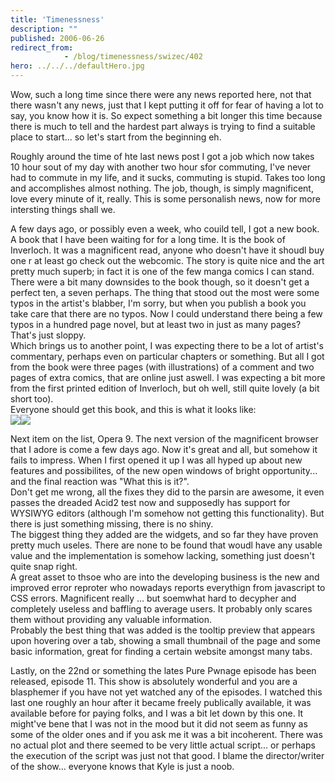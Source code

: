 ```yaml
---
title: 'Timenessness'
description: ""
published: 2006-06-26
redirect_from: 
            - /blog/timenessness/swizec/402
hero: ../../../defaultHero.jpg
---
```


Wow, such a long time since there were any news reported here, not that there wasn't any news, just that I kept putting it off for fear of having a lot to say, you know how it is. So expect something a bit longer this time because there is much to tell and the hardest part always is trying to find a suitable place to start... so let's start from the beginning eh.

Roughly around the time of hte last news post I got a job which now takes 10 hour sout of my day with another two hour sfor commuting, I've never had to commute in my life, and it sucks, commuting is stupid. Takes too long and accomplishes almost nothing. The job, though, is simply magnificent, love every minute of it, really. This is some personalish news, now for more intersting things shall we.

A few days ago, or possibly even a week, who couild tell, I got a new book. A book that I have been waiting for for a long time. It is the book of Inverloch. It was a magnificent read, anyone who doesn't have it shoudl buy one r at least go check out the webcomic. The story is quite nice and the art pretty much superb; in fact it is one of the few manga comics I can stand.  
There were a bit many downsides to the book though, so it doesn't get a perfect ten, a seven perhaps. The thing that stood out the most were some typos in the artist's blabber, I'm sorry, but when you publish a book you take care that there are no typos. Now I could understand there being a few typos in a hundred page novel, but at least two in just as many pages? That's just sloppy.  
Which brings us to another point, I was expecting there to be a lot of artist's commentary, perhaps even on particular chapters or something. But all I got from the book were three pages (with illustrations) of a comment and two pages of extra comics, that are online just aswell. I was expecting a bit more from the first printed edition of Inverloch, but oh well, still quite lovely (a bit short too).  
Everyone should get this book, and this is what it looks like:  
![](/includes/editor_upload/Image/kscan_0144.png)![](/includes/editor_upload/Image/kscan_0145.png)

Next item on the list, Opera 9. The next version of the magnificent browser that I adore is come a few days ago. Now it's great and all, but somehow it fails to impress. When I first opened it up I was all hyped up about new features and possibilites, of the new open windows of bright opportunity... and the final reaction was "What this is it?".  
Don't get me wrong, all the fixes they did to the parsin are awesome, it even passes the dreaded Acid2 test now and supposedly has support for WYSIWYG editors (although I'm somehow not getting this functionality). But there is just something missing, there is no shiny.  
The biggest thing they added are the widgets, and so far they have proven pretty much useles. There are none to be found that woudl have any usable value and the implementation is somehow lacking, something just doesn't quite snap right.  
A great asset to thsoe who are into the developing business is the new and improved error reproter who nowadays reports everythign from javascript to CSS errors. Magnificent really ... but soemwhat hard to decypher and completely useless and baffling to average users. It probably only scares them without providing any valuable information.  
Probably the best thing that was added is the tooltip preview that appears upon hovering over a tab, showing a small thumbnail of the page and some basic information, great for finding a certain website amongst many tabs.

Lastly, on the 22nd or something the lates Pure Pwnage episode has been released, episode 11. This show is absolutely wonderful and you are a blasphemer if you have not yet watched any of the episodes. I watched this last one roughly an hour after it became freely publically available, it was available before for paying folks, and I was a bit let down by this one. It might've bene that I was not in the mood but it did not seem as funny as some of the older ones and if you ask me it was a bit incoherent. There was no actual plot and there seemed to be very little actual script... or perhaps the execution of the script was just not that good. I blame the director/writer of the show... everyone knows that Kyle is just a noob.
